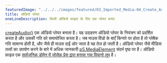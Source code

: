 ---
featuredImage: "../../../images/featured/03_Imported_Media-04_Create_Audio-thumbnail.jpg"
title: ऑडियो प्लेयर
oneLineDescription: किसी ऑडियो फ़ाइल के लिए एक प्लेयर बनाएं
---

<a href='https://p5js.org/reference/#/p5/createAudio' target='_blank'>createAudio()</a> एक ऑडियो प्लेयर बनाता है। यह उदाहरण ऑडियो प्लेयर के नियंत्रण को प्रदर्शित करता है और उसकी गति को समायोजित करता है। जब माउस विंडो के बाएँ किनारे पर होता है तो प्लेबैक गति सामान्य होती है, और जैसे ही माउस दाईं ओर जाता है यह तेज़ हो जाती है। ऑडियो प्लेयर जैसे मीडिया तत्वों का उपयोग करने के बारे में अधिक जानकारी <a href='https://p5js.org/reference/#/p5.MediaElement' target='_blank'>p5.MediaElement</a> संदर्भ पृष्ठ पर है। ऑडियो फ़ाइल एक <a href='https://freesound.org/people/josefpres/sounds/711156/' target='_blank'> सार्वजनिक डोमेन में जोसेफ़ प्रेस द्वारा बनाया गया पियानो लूप</a> है।